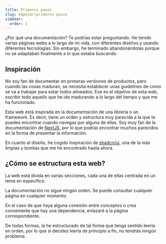 ```yaml
---
title: Primeros pasos
slug: empezar/primeros-pasos
sidebar:
  order: 1
---
```



¿Por qué una documentación? Te podrías estar preguntando. He tenido varias páginas webs a lo largo de mi vida, con diferentes diseños y usando diferentes tecnologías. Sin embargo, he terminado abandonándolas porque no se adaptaban finalmente a lo que estaba buscando.

## Inspiración

No soy fan de documentar en primeras versiones de productos, pero cuando las cosas maduran, se necesita establecer unas guidelines de cómo se va a trabajar para estar todos alineados. Ese es el objetivo de esta web, escribir todo aquello que he ido madurando a lo largo del tiempo y que me ha funcionado.

Esta web está inspirada en la documentación de una librería o un framework. Es decir, tiene un orden y estructura muy parecida a la que te puedes encontrar cuando navegas por alguna de ellas. Soy muy fan de la documentación de [NextJS](https://nextjs.org/docs), por lo que podrás encontrar muchos parecidos en la forma de presentar la información.

En cuanto al diseño, he cogido inspiración de [shadcn/ui](https://ui.shadcn.com/docs), una de la más limpias y bonitas que me he encontrado hasta ahora.

## ¿Cómo se estructura esta web?

La web está divida en varias secciones, cada una de ellas centrada en un tema en específico:

<CardGrid>
    <LinkCard
        title="About"
        href="/about/me"
        description="Conoce un poco más sobre mi"
    />
</CardGrid>

<Aside>La documentación no sigue ningún orden. Se puede consultar cualquier página en cualquier momento.</Aside>

En el caso de que haya alguna conexión entre conceptos o crea conveniente que hay una dependencia, enlazaré a la página correspondiente.

De todas formas, la he estructurado de tal forma que tenga sentido leerla en orden, por lo que si decides leerla de principio a fin, no tendrás ningún problema.